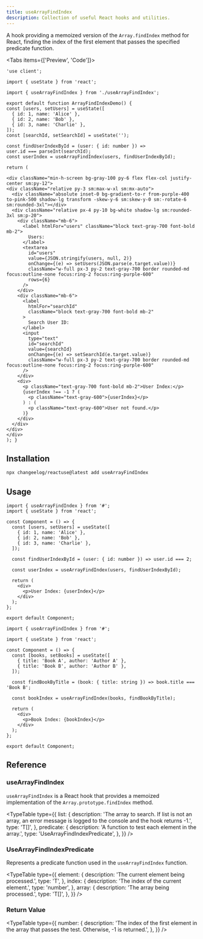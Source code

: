 ```yaml
---
title: useArrayFindIndex
description: Collection of useful React hooks and utilities.
---
```


A hook providing a memoized version of the `Array.findIndex` method for React, finding the index of the first element that passes the specified predicate function.

<Tabs items={['Preview', 'Code']}>
  <Tab value="Preview">
    <ArrayFindIndexDemo />
  </Tab>
  <Tab value="Code">
  ```tsx
'use client';

import { useState } from 'react';

import { useArrayFindIndex } from './useArrayFindIndex';

export default function ArrayFindIndexDemo() {
  const [users, setUsers] = useState([
    { id: 1, name: 'Alice' },
    { id: 2, name: 'Bob' },
    { id: 3, name: 'Charlie' },
  ]);
  const [searchId, setSearchId] = useState('');

const findUserIndexById = (user: { id: number }) =>
user.id === parseInt(searchId);
const userIndex = useArrayFindIndex(users, findUserIndexById);

return (

<div className="min-h-screen bg-gray-100 py-6 flex flex-col justify-center sm:py-12">
  <div className="relative py-3 sm:max-w-xl sm:mx-auto">
    <div className="absolute inset-0 bg-gradient-to-r from-purple-400 to-pink-500 shadow-lg transform -skew-y-6 sm:skew-y-0 sm:-rotate-6 sm:rounded-3xl"></div>
    <div className="relative px-4 py-10 bg-white shadow-lg sm:rounded-3xl sm:p-20">
      <div className="mb-6">
        <label htmlFor="users" className="block text-gray-700 font-bold mb-2">
          Users:
        </label>
        <textarea
          id="users"
          value={JSON.stringify(users, null, 2)}
          onChange={(e) => setUsers(JSON.parse(e.target.value))}
          className="w-full px-3 py-2 text-gray-700 border rounded-md focus:outline-none focus:ring-2 focus:ring-purple-600"
          rows={6}
        />
      </div>
      <div className="mb-6">
        <label
          htmlFor="searchId"
          className="block text-gray-700 font-bold mb-2"
        >
          Search User ID:
        </label>
        <input
          type="text"
          id="searchId"
          value={searchId}
          onChange={(e) => setSearchId(e.target.value)}
          className="w-full px-3 py-2 text-gray-700 border rounded-md focus:outline-none focus:ring-2 focus:ring-purple-600"
        />
      </div>
      <div>
        <p className="text-gray-700 font-bold mb-2">User Index:</p>
        {userIndex !== -1 ? (
          <p className="text-gray-600">{userIndex}</p>
        ) : (
          <p className="text-gray-600">User not found.</p>
        )}
      </div>
    </div>
  </div>
</div>
); }

````
</Tab>
</Tabs>

## Installation

```bash
npx changeelog/reactuse@latest add useArrayFindIndex
````

## Usage

```tsx
import { useArrayFindIndex } from '#';
import { useState } from 'react';

const Component = () => {
  const [users, setUsers] = useState([
    { id: 1, name: 'Alice' },
    { id: 2, name: 'Bob' },
    { id: 3, name: 'Charlie' },
  ]);

  const findUserIndexById = (user: { id: number }) => user.id === 2;

  const userIndex = useArrayFindIndex(users, findUserIndexById);

  return (
    <div>
      <p>User Index: {userIndex}</p>
    </div>
  );
};

export default Component;
```

```tsx
import { useArrayFindIndex } from '#';

import { useState } from 'react';

const Component = () => {
  const [books, setBooks] = useState([
    { title: 'Book A', author: 'Author A' },
    { title: 'Book B', author: 'Author B' },
  ]);

  const findBookByTitle = (book: { title: string }) => book.title === 'Book B';

  const bookIndex = useArrayFindIndex(books, findBookByTitle);

  return (
    <div>
      <p>Book Index: {bookIndex}</p>
    </div>
  );
};

export default Component;
```

## Reference

### useArrayFindIndex

`useArrayFindIndex` is a React hook that provides a memoized implementation of the `Array.prototype.findIndex` method.

<TypeTable
  type={{
    list: {
      description:
        'The array to search. If list is not an array, an error message is logged to the console and the hook returns -1.',
      type: 'T[]',
    },
    predicate: {
      description: 'A function to test each element in the array.',
      type: 'UseArrayFindIndexPredicate',
    },
  }}
/>

### UseArrayFindIndexPredicate

Represents a predicate function used in the `useArrayFindIndex` function.

<TypeTable
  type={{
    element: {
      description: 'The current element being processed.',
      type: 'T',
    },
    index: {
      description: 'The index of the current element.',
      type: 'number',
    },
    array: {
      description: 'The array being processed.',
      type: 'T[]',
    },
  }}
/>

### Return Value

<TypeTable
  type={{
    number: {
      description:
        'The index of the first element in the array that passes the test. Otherwise, -1 is returned.',
    },
  }}
/>

